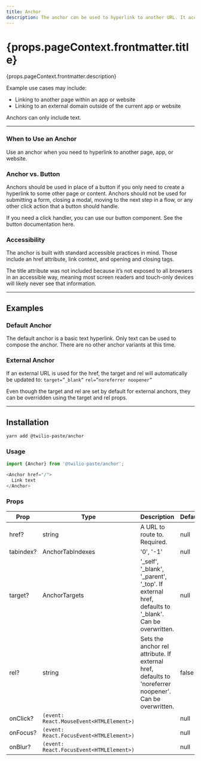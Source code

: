 ```yaml
---
title: Anchor
description: The anchor can be used to hyperlink to another URL. It accepts both internal and external URLs.
---
```


<content>

<h1>{props.pageContext.frontmatter.title}</h1>

<p>{props.pageContext.frontmatter.description}</p>

<p>Example use cases may include:</p>

<ul>
  <li>Linking to another page within an app or website</li>
  <li>Linking to an external domain outside of the current app or website</li>
</ul>

<p>Anchors can only include text.</p>

</content>

***

<content>

### When to Use an Anchor
Use an anchor when you need to hyperlink to another page, app, or website.

### Anchor vs. Button

Anchors should be used in place of a button if you only need to create a hyperlink to some other page or content. Anchors should not be used for submitting a form, closing a modal, moving to the next step in a flow, or any other click action that a button should handle.

If you need a click handler, you can use our button component. See the button documentation here.

### Accessibility

The anchor is built with standard accessible practices in mind. Those include an href attribute, link context, and opening and closing tags.

The title attribute was not included because it’s not exposed to all browsers in an accessible way, meaning most screen readers and touch-only devices will likely never see that information.

***

## Examples

### Default Anchor
The default anchor is a basic text hyperlink. Only text can be used to compose the anchor. There are no other anchor variants at this time.

### External Anchor

If an external URL is used for the href, the target and rel will automatically be updated to:
`target=”_blank”`
`rel=”noreferrer noopener”`

Even though the target and rel are set by default for external anchors, they can be overridden using the target and rel props.

***

## Installation

```bash
yarn add @twilio-paste/anchor
```

### Usage

```js
import {Anchor} from '@twilio-paste/anchor';

<Anchor href="/">
  Link text
</Anchor>
```

### Props

| Prop           | Type                                   | Description                                                                         | Default   |
| -------------- | -------------------------------------- | ----------------------------------------------------------------------------------- | --------- |
| href?          | string                                 | A URL to route to. Required.                                                                             | null      |
| tabindex?      | AnchorTabIndexes                       | '0', '-1'                                                                                                | null      |
| target?        | AnchorTargets                          | '_self', '_blank', '_parent', '_top'.  If external href, defaults to '_blank'. Can be overwritten.       | null      |
| rel?           | string                                 | Sets the anchor rel attribute. If external href, defaults to 'noreferrer noopener'. Can be overwritten.  | false     |
| onClick?       | `(event: React.MouseEvent<HTMLElement>)` |                                                                                                          | null      |
| onFocus?       | `(event: React.FocusEvent<HTMLElement>)` |                                                                                                          | null      |
| onBlur?        | `(event: React.FocusEvent<HTMLElement>)` |                                                                                                          | null      |

</content>
